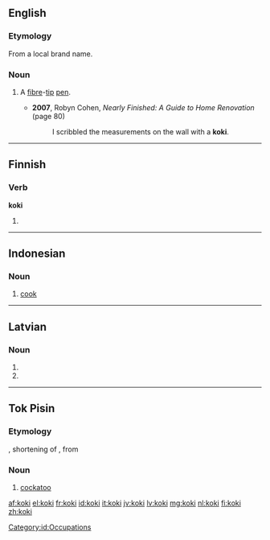 ==English==

===Etymology===
From a local brand name.

===Noun===
{{en-noun}}

# {{South Africa}} A [[fibre]]-[[tip]] [[pen]].
#* '''2007''', Robyn Cohen, ''Nearly Finished: A Guide to Home Renovation'' (page 80)
#*: I scribbled the measurements on the wall with a '''koki'''.

----

==Finnish==

===Verb===
'''koki'''

# {{fi-form of|type=verb|pr=third-person|pl=singular|mood=indicative|tense=past|[[kokea]]}}

----

==Indonesian==
{{wikipedia|lang=id}}

===Noun===
{{id-noun}}

# [[cook]]

[[Category:id:Occupations]]

----

==Latvian==

===Noun===
{{head|lv|noun form|g=m}}

# {{lv-inflection of|koks|nom|p}}
# {{lv-inflection of|koks|voc|p}}

----

==Tok Pisin==

===Etymology===
{{etyl|en|tpi}} {{term|cocky}}, shortening of {{term|cockatoo}}, from {{etyl|ms|tpi}} {{term|kakatua}}

===Noun===
{{head|tpi|noun}}

# [[cockatoo]]

[[af:koki]]
[[el:koki]]
[[fr:koki]]
[[id:koki]]
[[it:koki]]
[[jv:koki]]
[[lv:koki]]
[[mg:koki]]
[[nl:koki]]
[[fi:koki]]
[[zh:koki]]